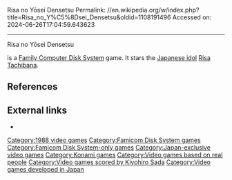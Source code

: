 Risa no Yōsei Densetsu
Permalink: //en.wikipedia.org/w/index.php?title=Risa_no_Y%C5%8Dsei_Densetsu&oldid=1108191496
Accessed on: 2024-06-26T17:04:59.643623



------
Risa no Yōsei Densetsu
{{more citations needed|date=April 2019}}
{{Infobox VG
|title=
|image=Risa no Yosei Densetsu.jpg
|caption=
|developer=[[Konami]]
|publisher=Konami
|designer=
|composer=
|engine=
|series=
|released= May 10, 1988
|genre=[[Action-adventure game|Action-adventure]]
|modes=[[Single-player]]
|platforms=[[Famicom Disk System]]
}}

{{nihongo|'''''Risa no Yōsei Densetsu'''''|リサの妖精伝説||lit. "The Fairy Tale of Risa"}} is a [[Family Computer Disk System]] game. It stars the [[Japanese idol]] [[Risa Tachibana]].

==References==
{{reflist}}

==External links==
* {{Mobygames|/risa-no-ysei-densetsu}}

{{DEFAULTSORT:Risa no Yosei Densetsu}}
[[Category:1988 video games]]
[[Category:Famicom Disk System games]]
[[Category:Famicom Disk System-only games]]
[[Category:Japan-exclusive video games]]
[[Category:Konami games]]
[[Category:Video games based on real people]]
[[Category:Video games scored by Kiyohiro Sada]]
[[Category:Video games developed in Japan]]


{{action-adventure-videogame-stub}}
